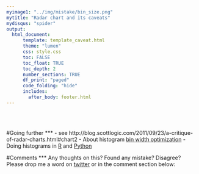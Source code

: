 ```yaml
---
myimage1: "../img/mistake/bin_size.png"
mytitle: "Radar chart and its caveats"
mydisqus: "spider"
output:
  html_document:
      template: template_caveat.html
      theme: "lumen"
      css: style.css
      toc: FALSE
      toc_float: TRUE
      toc_depth: 2
      number_sections: TRUE
      df_print: "paged"
      code_folding: "hide"
      includes: 
        after_body: footer.html
---
```


<br><br>
<div class="mycontent">

#Going further
***
- see http://blog.scottlogic.com/2011/09/23/a-critique-of-radar-charts.html#chart2
- About histogram [bin width optimization](http://176.32.89.45/~hideaki/res/histogram.html)
- Doing histograms in [R](https://www.r-graph-gallery.com/histogram/) and [Python](https://python-graph-gallery.com/histogram/)

#Comments
***
Any thoughts on this? Found any mistake? Disagree? Please drop me a word on [twitter](https://twitter.com/R_Graph_Gallery) or in the comment section below:
<br>




</div>














